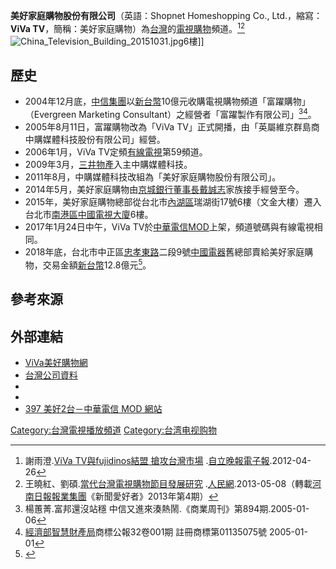 {{Infobox Company 
| company_name = 美好家庭購物股份有限公司
| company_name_en = Shopnet Homeshopping Co., Ltd.
| company_logo = 
| company_type = [[股份有限公司|股份有限公司]]
| trading_name = 美好家庭購物、ViVa TV
| company_slogan = 
| traded_as = 
| predecessor = 英屬維京群島商中購媒體科技股份有限公司
| local_code_name = TW
| local_code = 29036132
| foundation = 2005年8月11日<br>（{{age in years and days|2005|8|11|age=no}}）
| location = {{flagicon|TWN}} [[台北市|台北市]][[南港區|南港區]]重陽路120號6樓<br>（[[中國電視大廈|中國電視大廈]]） 
| area_served = [[台灣|台灣]]
| president = 
| industry = 百貨相關業
| founder = 
| key_people = [[董事長|董事長]]：戴頌雯 
| products = 電視購物、網路購物
| capital = [[新台幣|新台幣]]198,670,000元
| revenue = 
| assets = [[新台幣|新台幣]]300,000,000元
| operating_income =
| market_value =
| num_employees = 400人<ref>[https://www.104.com.tw/jobbank/custjob/index.php?r=cust&j=4070426c4c6c3e675a583a1d1d1d1d5f2443a363189j48&jobsource=checkc 美好家庭購物股份有限公司 公司簡介及所有工作機會] {{Wayback|url=https://www.104.com.tw/jobbank/custjob/index.php?r=cust&j=4070426c4c6c3e675a583a1d1d1d1d5f2443a363189j48&jobsource=checkc |date=20171107003857 }}─[[104人力銀行|104人力銀行]]</ref>
| P/E ratio =
| earnings per share =
| Net asset value =
| accounting_period = 
| parent = [[中國信託金融控股|中信集團]]→[[三井物產|三井物產]]→[[京城銀行|京城銀行]][[董事長|董事長]][[戴誠志家族|戴誠志家族]]
| divisions = 
| subsid = 
| homepage = [https://www.vivatv.com.tw/Home.go  www.vivatv.com.tw]
| footnotes = 
}}
{{頻道資訊
| 頻道名稱         = ViVa TV
| 頻道圖片檔案     = 
| 頻道圖片尺寸     = 
| 頻道圖片名稱     = 
| 所屬國家         = 
| 所屬國家或地區   = {{ROC-TW}}
| 總部所在         = {{flagicon|TWN}} [[台北市|台北市]][[南港區|南港區]]重陽路120號6樓<br>（[[中國電視大廈|中國電視大廈]]）
| 播放地區         = {{TW}}
| 開播日期         = 2005年8月11日<br>（{{age in years and days|2005|8|11|age=no}}）
| 停播日期         = 
| 頻道語言         = [[國語|國語]]
| 頻道呼號         = 
| 頻道類別         = 
| 視頻格式         = 
| 收視率           = 
| 收視率調查時間   = 
| 收視率資料來源   = 
| 頻道口號         = 
| 擁有者           = 美好家庭購物股份有限公司
| 持股者           = 
| 前頻道名稱       = 富躍購物
| 被取代名稱       = 
| 前頻道呼號       = 
| 被取代呼號       = 
| 集團同類頻道     = 
| 重播服務頻道     = 
| 頻道官方網站     = https://www.vivatv.com.tw/Home.go
| 備註             = 
| 無線電視供應商01 = 
| 無線電視頻道數01 = 
| 數位電視供應商01 = 
| 數位電視頻道數01 = 
| 衛星電視供應商01 = 
| 衛星電視頻道數01 = 
| 有線電視供應商01 = {{TW}}[[台灣電視台列表|全國有線電視]]
| 有線電視頻道數01 = 59頻道
| 有線電視供應商02 = 
| 有線電視頻道數02 = 
| 寬頻電視供應商01 = {{TW}}[[中華電信MOD|中華電信MOD]]
| 寬頻電視頻道數01 = 397頻道
| 衛星廣播供應商01 = 
| 衛星廣播頻道數01 = 
| 線上收看網站01   = [[YouTube|YouTube]]
| 線上收看網址01   = [https://www.youtube.com/channel/UCm79LGHsPw1jVWzHDtHXfkQ ViVa TV美好家庭購物線上直播]
}}
'''美好家庭購物股份有限公司'''（英語：Shopnet Homeshopping Co., Ltd.，縮寫：'''ViVa TV'''，簡稱：美好家庭購物）為[[台灣|台灣]]的[[電視購物|電視購物]]頻道。<ref>謝雨澄.[http://www.idn.com.tw/news/news_content.php?catid=2&catsid=1&catdid=0&artid=20120426cheng003 ViVa TV與fujidinos結盟 搶攻台灣市場] {{Wayback|url=http://www.idn.com.tw/news/news_content.php?catid=2&catsid=1&catdid=0&artid=20120426cheng003 |date=20171223220034 }}.[[自立晚報電子報|自立晚報電子報]].2012-04-26</ref><ref>王曉紅、劉碩.[http://media.people.com.cn/BIG5/n/2013/0508/c363563-21409733.html 當代台灣電視購物節目發展研究] {{Wayback|url=http://media.people.com.cn/BIG5/n/2013/0508/c363563-21409733.html |date=20170320150937 }}.[[人民網|人民網]].2013-05-08（轉載[[河南日報報業集團|河南日報報業集團]]《新聞愛好者》2013年第4期）</ref>
[[File:China_Television_Building_20151031.jpg|thumb]]6樓]]

==歷史==
*2004年12月底，[[和信集團|中信集團]]以[[新台幣|新台幣]]10億元收購電視購物頻道「富躍購物」（Evergreen Marketing Consultant）之經營者「富躍製作有限公司」<ref>楊蕙菁.富邦還沒站穩 中信又進來湊熱鬧.《商業周刊》第894期.2005-01-06</ref><ref>[[經濟部智慧財產局|經濟部智慧財產局]]商標公報32卷001期 註冊商標第01135075號 2005-01-01</ref>。
*2005年8月11日，富躍購物改為「ViVa TV」正式開播，由「英屬維京群島商中購媒體科技股份有限公司」經營。
*2006年1月，ViVa TV定頻[[有線電視|有線電視]]第59頻道。
*2009年3月，[[三井物產|三井物產]]入主中購媒體科技。
*2011年8月，中購媒體科技改組為「美好家庭購物股份有限公司」。
*2014年5月，美好家庭購物由[[京城銀行|京城銀行]][[董事長|董事長]][[戴誠志|戴誠志]]家族接手經營至今。
*2015年，美好家庭購物總部從台北市[[內湖區|內湖區]]瑞湖街17號6樓（文金大樓）遷入台北市[[南港區|南港區]][[中國電視大廈|中國電視大廈]]6樓。
*2017年1月24日中午，ViVa TV於[[中華電信MOD|中華電信MOD]]上架，頻道號碼與有線電視相同。
*2018年底，台北市中正區[[忠孝東路|忠孝東路]]二段9號[[中國電器|中國電器]]舊總部賣給美好家庭購物，交易金額[[新台幣|新台幣]]12.8億元<ref>{{Cite web|url=https://www.cna.com.tw/news/firstnews/201903250322.aspx|author=潘智義|language=zh-tw|title=壹電視大樓賣了 中電子公司中電開發14.5億買下|publisher=[[中央通訊社|中央通訊社]]|date=2019-03-25|accessdate=2020-05-09|quote=中國電器公司……去年底將位於台北市忠孝東路、杭州南路的中電總部售予美好家庭公司（電視購物頻道VIVA），交易金額12.8億元。|archive-date=2019-03-27|archive-url=https://web.archive.org/web/20190327093020/https://www.cna.com.tw/news/firstnews/201903250322.aspx|dead-url=no}}</ref>。

==參考來源==
{{Reflist}}

==外部連結==
*[https://www.vivatv.com.tw/Home.go ViVa美好購物網] {{Wayback|url=https://www.vivatv.com.tw/Home.go |date=20220418025430 }}{{zh-tw}}
*[http://company.g0v.ronny.tw/id/29036132 台灣公司資料]
*{{facebook|vivatv.tw|ViVa美好購物}}{{zh-tw}}
*{{youtube|channel=UCm79LGHsPw1jVWzHDtHXfkQ|ViVa TV美好家庭購物}}
*[http://mod.cht.com.tw/tv/channel.php?id=397 397 美好2台－中華電信 MOD 網站] {{Wayback|url=http://mod.cht.com.tw/tv/channel.php?id=397 |date=20220128035018 }}

{{台灣電視頻道}}
[[Category:台灣電視播放頻道|Category:台灣電視播放頻道]]
[[Category:台湾电视购物|Category:台湾电视购物]]